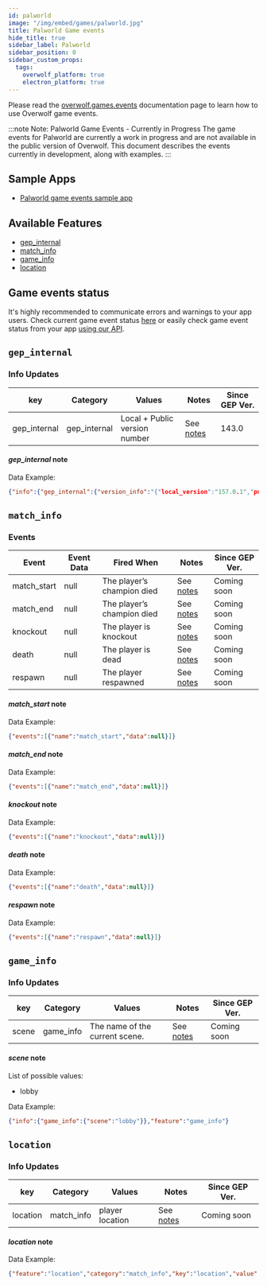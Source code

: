 ```yaml
---
id: palworld
image: "/img/embed/games/palworld.jpg"
title: Palworld Game events
hide_title: true
sidebar_label: Palworld
sidebar_position: 0
sidebar_custom_props:
  tags:
    overwolf_platform: true
    electron_platform: true
---
```


<!-- GENERATED USING /scripts/generate.js -->

<head>
  <meta name="keywords" content="API for Palworld, Palworld API, SDK for Palworld, Palworld SDK"/>
</head>

<GameInfo gameId={23944} page="docs" />

Please read the [overwolf.games.events](/api/live-game-data) documentation page to learn how to use Overwolf game events.

:::note Note: Palworld Game Events - Currently in Progress
The game events for Palworld are currently a work in progress and are not available in the public version of Overwolf.
This document describes the events currently in development, along with examples.
:::

## Sample Apps

* [Palworld game events sample app](https://github.com/overwolf/events-sample-app)

## Available Features

* [gep_internal](#gep_internal)
* [match_info](#match_info)
* [game_info](#game_info)
* [location](#location)


## Game events status

It's highly recommended to communicate errors and warnings to your app users. Check current game event status [here](/status/) or  easily check game event status from your app [using our API](/topics/using-events/how-to-check-events-status-from-app).

## `gep_internal`

### Info Updates

key          | Category    | Values                    | Notes                 | Since GEP Ver. |
------------ | ------------| ------------------------- | --------------------- | ------------- |
gep_internal | gep_internal| Local + Public version number|See [notes](#gep_internal-note)|   143.0       |

#### *gep_internal* note

Data Example:

```json
{"info":{"gep_internal":{"version_info":"{"local_version":"157.0.1","public_version":"157.0.1","is_updated":true}"}},"feature":"gep_internal"}
```

## `match_info`

### Events

Event | Event Data                        | Fired When                  | Notes              | Since GEP Ver. |
------| ----------------------------------| --------------------------- | ------------------ | --------------|
match_start | null | The player’s champion died  | See [notes](#match_start-note) |     Coming soon      |
match_end | null | The player’s champion died  | See [notes](#match_end-note) |     Coming soon     |
knockout | null | The player is knockout  | See [notes](#knockout-note) |     Coming soon      |
death | null | The player is dead  | See [notes](#death-note) |      Coming soon       |
respawn | null | The player respawned  | See [notes](#respawn-note) |     Coming soon       |

#### *match_start* note

Data Example:

```json
{"events":[{"name":"match_start","data":null}]}
```

#### *match_end* note

Data Example:

```json
{"events":[{"name":"match_end","data":null}]}
```

#### *knockout* note

Data Example:

```json
{"events":[{"name":"knockout","data":null}]}
```

#### *death* note

Data Example:

```json
{"events":[{"name":"death","data":null}]}
```

#### *respawn* note

Data Example:

```json
{"events":[{"name":"respawn","data":null}]}
```

## `game_info`

### Info Updates

key          | Category    | Values                    | Notes                 | Since GEP Ver. |
------------ | ------------| ------------------------- | --------------------- | ------------- | 
scene        | game_info   | The name of the current scene. |See [notes](#scene-note)|      Coming soon      |

#### *scene* note

List of possible values:
* lobby

Data Example:

```json
{"info":{"game_info":{"scene":"lobby"}},"feature":"game_info"}
```

## `location`

### Info Updates

key          | Category    | Values                    | Notes                 | Since GEP Ver. |
------------ | ------------| ------------------------- | --------------------- | ------------- | 
location | match_info   | player location  |  See [notes](#location-note) |     Coming soon  

#### *location* note

Data Example:

```json
{"feature":"location","category":"match_info","key":"location","value":"{\"x\" : -1001.76,\"y\" : 133.699,\"z\" : 77.6396}"}
```


